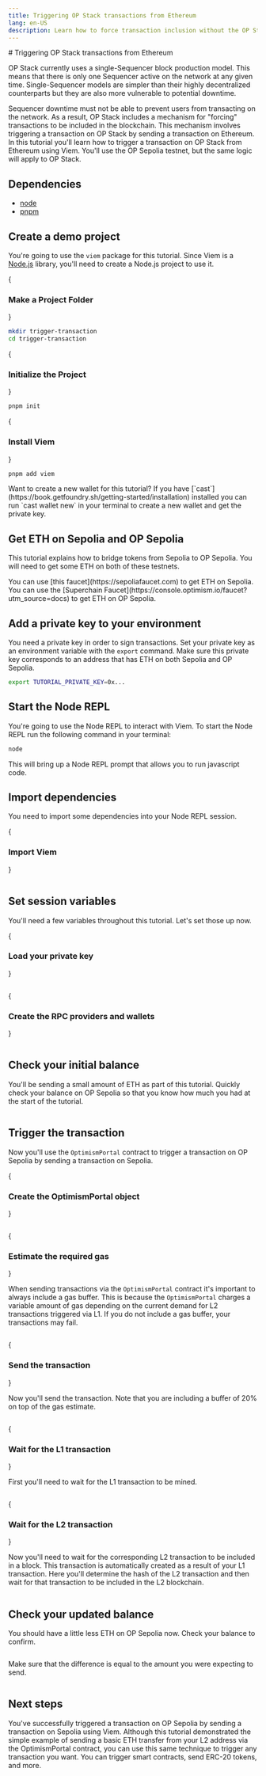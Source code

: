 ```yaml
---
title: Triggering OP Stack transactions from Ethereum
lang: en-US
description: Learn how to force transaction inclusion without the OP Stack Sequencer using Viem.
---
```



<WipCallout />
# Triggering OP Stack transactions from Ethereum

OP Stack currently uses a single-Sequencer block production model.
This means that there is only one Sequencer active on the network at any given time. Single-Sequencer models are simpler than their highly decentralized counterparts but they are also more vulnerable to potential downtime.

Sequencer downtime must not be able to prevent users from transacting on the network. As a result, OP Stack includes a mechanism for "forcing" transactions to be included in the blockchain. This mechanism involves triggering a transaction on OP Stack by sending a transaction on Ethereum.
In this tutorial you'll learn how to trigger a transaction on OP Stack from Ethereum using Viem. You'll use the OP Sepolia testnet, but the same logic will apply to OP Stack.

## Dependencies

*   [node](https://nodejs.org/en/)
*   [pnpm](https://pnpm.io/installation)

## Create a demo project

You're going to use the `viem` package for this tutorial. Since Viem is a [Node.js](https://nodejs.org/en/) library, you'll need to create a Node.js project to use it.

<Steps>
  {<h3>Make a Project Folder</h3>}

  ```bash
  mkdir trigger-transaction
  cd trigger-transaction
  ```

  {<h3>Initialize the Project</h3>}

  ```bash
  pnpm init
  ```

  {<h3>Install Viem</h3>}

  ```bash
  pnpm add viem
  ```
</Steps>

<Callout type="info">
  Want to create a new wallet for this tutorial?
  If you have [`cast`](https://book.getfoundry.sh/getting-started/installation) installed you can run `cast wallet new` in your terminal to create a new wallet and get the private key.
</Callout>

## Get ETH on Sepolia and OP Sepolia

This tutorial explains how to bridge tokens from Sepolia to OP Sepolia. You will need to get some ETH on both of these testnets.

<Callout type="info">
  You can use [this faucet](https://sepoliafaucet.com) to get ETH on Sepolia.
  You can use the [Superchain Faucet](https://console.optimism.io/faucet?utm_source=docs) to get ETH on OP Sepolia.
</Callout>

## Add a private key to your environment

You need a private key in order to sign transactions.
Set your private key as an environment variable with the `export` command.
Make sure this private key corresponds to an address that has ETH on both Sepolia and OP Sepolia.

```bash
export TUTORIAL_PRIVATE_KEY=0x...
```

## Start the Node REPL

You're going to use the Node REPL to interact with Viem.
To start the Node REPL run the following command in your terminal:

```bash
node
```

This will bring up a Node REPL prompt that allows you to run javascript code.

## Import dependencies

You need to import some dependencies into your Node REPL session.

<Steps>
  {<h3>Import Viem</h3>}

  ```js file=<rootDir>/public/tutorials/send-tx-from-eth.js#L3-L6 hash=1e06dede41cb7ba0bd9414a8962521c6
  ```
</Steps>

## Set session variables

You'll need a few variables throughout this tutorial. Let's set those up now.

<Steps>
  {<h3>Load your private key</h3>}

  ```js file=<rootDir>/public/tutorials/send-tx-from-eth.js#L8-L9 hash=46ba01375a5d8844b2315f0e579dfac3
  ```

  {<h3>Create the RPC providers and wallets</h3>}

  ```js file=<rootDir>/public/tutorials/send-tx-from-eth.js#L11-L13 hash=d5a5a1252f4b6ff026cd58de8e6ae7f1
  ```
</Steps>

## Check your initial balance

You'll be sending a small amount of ETH as part of this tutorial. Quickly check your balance on OP Sepolia so that you know how much you had at the start of the tutorial.

```js file=<rootDir>/public/tutorials/send-tx-from-eth.js#L17-L18 hash=2bbd74b9de0c0fa0daca043ab9030ff0
```

## Trigger the transaction

Now you'll use the `OptimismPortal` contract to trigger a transaction on OP Sepolia by sending a transaction on Sepolia.

<Steps>
  {<h3>Create the OptimismPortal object</h3>}

  ```js file=<rootDir>/public/tutorials/send-tx-from-eth.js#L20-L31 hash=b062257111aacc2f3a985542e451269c
  ```

  {<h3>Estimate the required gas</h3>}

  When sending transactions via the `OptimismPortal` contract it's important to always include a gas buffer. This is because the `OptimismPortal` charges a variable amount of gas depending on the current demand for L2 transactions triggered via L1. If you do not include a gas buffer, your transactions may fail.

  ```js file=<rootDir>/public/tutorials/send-tx-from-eth.js#L33-L45 hash=f5d0d92f161514a3359997143804af0b
  ```

  {<h3>Send the transaction</h3>}

  Now you'll send the transaction. Note that you are including a buffer of 20% on top of the gas estimate.

  ```js file=<rootDir>/public/tutorials/send-tx-from-eth.js#L50-L61 hash=59e3ee527809087e9e615f28caa49083
  ```

  {<h3>Wait for the L1 transaction</h3>}

  First you'll need to wait for the L1 transaction to be mined.

  ```js file=<rootDir>/public/tutorials/send-tx-from-eth.js#L60 hash=0efd9bd3369de7f5f36ea5540a5d8078
  ```

  {<h3>Wait for the L2 transaction</h3>}

  Now you'll need to wait for the corresponding L2 transaction to be included in a block. This transaction is automatically created as a result of your L1 transaction. Here you'll determine the hash of the L2 transaction and then wait for that transaction to be included in the L2 blockchain.

  ```js file=<rootDir>/public/tutorials/send-tx-from-eth.js#L67-L73 hash=bf903509fb370c2b4e85dbfbf05650ee
  ```
</Steps>

## Check your updated balance

You should have a little less ETH on OP Sepolia now. Check your balance to confirm.

```js file=<rootDir>/public/tutorials/send-tx-from-eth.js#L75-L76 hash=dd456528a8bae103b73c5bcd19216916
```

Make sure that the difference is equal to the amount you were expecting to send.

```js file=<rootDir>/public/tutorials/send-tx-from-eth.js#L78-L79 hash=3885097e127ff18b3c2c2fc1d3d5a7c0
```

## Next steps

You've successfully triggered a transaction on OP Sepolia by sending a transaction on Sepolia using Viem. Although this tutorial demonstrated the simple example of sending a basic ETH transfer from your L2 address via the OptimismPortal contract, you can use this same technique to trigger any transaction you want. You can trigger smart contracts, send ERC-20 tokens, and more.
